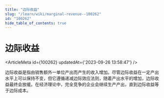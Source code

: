 ```yaml
---
title: "边际收益"
slug: "/learn/wiki/marginal-revenue--100262"
id: "100262"
hide_table_of_contents: true
---
```



# 边际收益

<ArticleMeta id={100262} updatedAt={'2023-09-26 13:58:47'} />
<div className='border-solid border-b border-t-0 my-4 border-[var(--ifm-color-gray-300)]' />

边际收益是指由销售额外一单位产出而产生的收入增加。尽管边际收益在一定产出水平上可以保持不变，但它遵循递减边际效应法则，随着产出水平的增加，边际收益最终会放缓。在经济理论中，完全竞争的企业会继续生产产出，直到边际收益等于边际成本。
